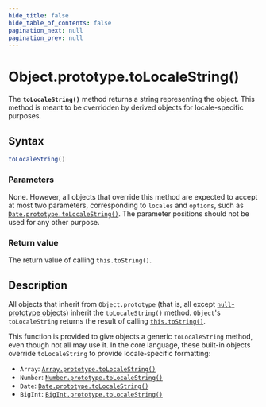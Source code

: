 ```yaml
---
hide_title: false
hide_table_of_contents: false
pagination_next: null
pagination_prev: null
---
```

# Object.prototype.toLocaleString()

The **`toLocaleString()`** method returns a string representing the object. This method is meant to be overridden by derived objects for locale-specific purposes.

## Syntax

```js
toLocaleString()
```

### Parameters

None. However, all objects that override this method are expected to accept at most two parameters, corresponding to `locales` and `options`, such as [`Date.prototype.toLocaleString()`](../../../globals/Date/prototype/toLocaleString.mdx). The parameter positions should not be used for any other purpose.

### Return value

The return value of calling `this.toString()`.

## Description

All objects that inherit from `Object.prototype` (that is, all except [`null`-prototype objects](https://developer.mozilla.org/docs/Web/JavaScript/Reference/Global_Objects/Object#null-prototype_objects)) inherit the `toLocaleString()` method. `Object`'s `toLocaleString` returns the result of calling [`this.toString()`](../../../globals/Object/prototype/toString.mdx).

This function is provided to give objects a generic `toLocaleString` method, even though not all may use it. In the core language, these built-in objects override `toLocaleString` to provide locale-specific formatting:

- `Array`: [`Array.prototype.toLocaleString()`](../../../globals/Array/prototype/toLocaleString.mdx)
- `Number`: [`Number.prototype.toLocaleString()`](../../../globals/Number/prototype/toLocaleString.mdx)
- `Date`: [`Date.prototype.toLocaleString()`](../../../globals/Date/prototype/toLocaleString.mdx)
- `BigInt`: [`BigInt.prototype.toLocaleString()`](../../../globals/BigInt/prototype/toLocaleString.mdx)
